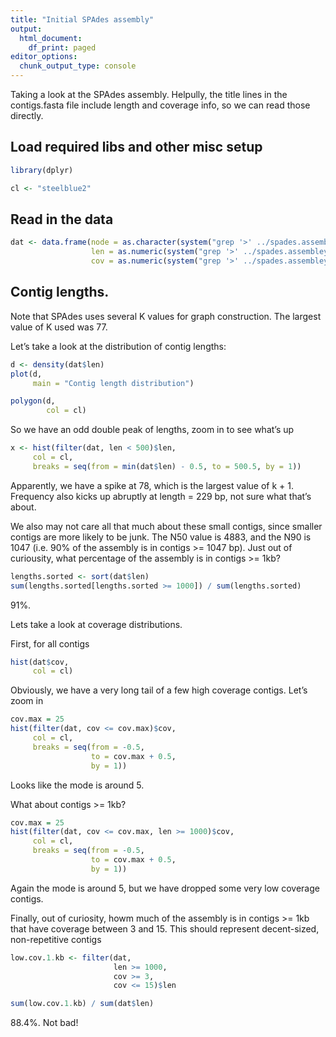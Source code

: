 ```yaml
---
title: "Initial SPAdes assembly"
output:
  html_document:
    df_print: paged
editor_options: 
  chunk_output_type: console
---
```


Taking a look at the SPAdes assembly. Helpully, the title lines in the contigs.fasta file include length and coverage info, so we can read those directly.

## Load required libs and other misc setup

```r
library(dplyr)

cl <- "steelblue2"
```


## Read in the data

```r
dat <- data.frame(node = as.character(system("grep '>' ../spades.assembley/contigs.fasta | cut -d '_' -f 2", intern = T)),
                  len = as.numeric(system("grep '>' ../spades.assembley/contigs.fasta | cut -d '_' -f 4", intern = T)),
                  cov = as.numeric(system("grep '>' ../spades.assembley/contigs.fasta | cut -d '_' -f 6", intern = T)))
```

## Contig lengths.

Note that SPAdes uses several K values for graph construction. The largest value of K used was 77.

Let's take a look at the distribution of contig lengths:

```r
d <- density(dat$len)
plot(d,
     main = "Contig length distribution")

polygon(d,
        col = cl)
```

So we have an odd double peak of lengths, zoom in to see what's up

```r
x <- hist(filter(dat, len < 500)$len,
     col = cl,
     breaks = seq(from = min(dat$len) - 0.5, to = 500.5, by = 1))

```

Apparently, we have a spike at 78, which is the largest value of k + 1. Frequency also kicks up abruptly at length = 229 bp, not sure what that's about.

We also may not care all that much about these small contigs, since smaller contigs are more likely to be junk. The N50 value is 4883, and the N90 is 1047 (i.e. 90% of the assembly is in contigs >= 1047 bp). Just out of curiousity, what percentage of the assembly is in contigs >= 1kb?

```r
lengths.sorted <- sort(dat$len)
sum(lengths.sorted[lengths.sorted >= 1000]) / sum(lengths.sorted)
```

91%.

Lets take a look at coverage distributions.

First, for all contigs
```r
hist(dat$cov,
     col = cl)
```
Obviously, we have a very long tail of a few high coverage contigs. Let's zoom in

```r
cov.max = 25
hist(filter(dat, cov <= cov.max)$cov,
     col = cl,
     breaks = seq(from = -0.5,
                  to = cov.max + 0.5,
                  by = 1))
```

Looks like the mode is around 5.

What about contigs >= 1kb?

```r
cov.max = 25
hist(filter(dat, cov <= cov.max, len >= 1000)$cov,
     col = cl,
     breaks = seq(from = -0.5,
                  to = cov.max + 0.5,
                  by = 1))
```
Again the mode is around 5, but we have dropped some very low coverage contigs.

Finally, out of curiosity, howm much of the assembly is in contigs >= 1kb that have coverage between 3 and 15. This should represent decent-sized, non-repetitive contigs

```r
low.cov.1.kb <- filter(dat,
                       len >= 1000,
                       cov >= 3,
                       cov <= 15)$len

sum(low.cov.1.kb) / sum(dat$len)
```
 88.4%. Not bad!


